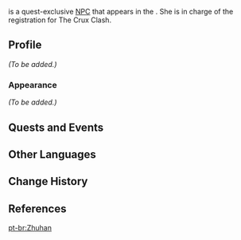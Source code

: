 {{Meta
<!-- Remove this template after adding the missing info -->
|missing_NPC_profile  = yes
}}
{{Character Infobox
|type             = Quest NPC
|image            = NPC Zhuhan.png
|region           = Liyue
|location         = Liyue
|affiliation      = The Crux
|voiceEN          = [https://www.maureenprice.com/ Maureen Price]<ref>Twitter: [https://twitter.com/MaureenAPrice/status/1410287876043018241 EN VA Self Announcement]</ref>
}}
{{Lang|'''Zhuhan'''|zh=珠函|zh_rm=Zhūhán}} is a quest-exclusive [[NPC]] that appears in the {{Quest|Autumn Winds, Scarlet Leaves}}. She is in charge of the registration for The Crux Clash.
<!--
==Location==
<gallery>
NPC Location Chai Yi, Jinyou, Liang, Little De, Rongjiang, Uncle Yun, Xinxiu & Zhuhan.png|Zhuhan's location
NPC Location Zhuhan Context.png|Additional context
</gallery>
-->
==Profile==
<!-- detailed story/lore information goes here -->
''(To be added.)''

===Appearance===
''(To be added.)''

==Quests and Events==
{{Quests and Events}}

==Other Languages==
{{Other Languages
|default_hidden = 1
|en      = Zhuhan
|zhs     = 珠函
|zhs_rm  = Zhūhán
|zht     = 珠函
|zht_rm  = Zhūhán
|ja      = 珠函
|ja_rm   = Shukan{{Assumed}}
|ko      = //주함//
|es      = Zhuhan
|fr      = Zhuhan
|ru      = Чжу Хань
|th      = Zhuhan
|vi      = Zhuhan
|de      = Zhuhan
|id      = Zhuhan
|pt      = Zhuhan
|tr      = Zhuhan
|it      = Zhuhan
}}

==Change History==
{{Change History|1.6}}

==References==
{{Reflist}}

[[pt-br:Zhuhan]]